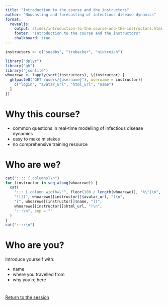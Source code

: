 ```yaml
---
title: "Introduction to the course and the instructors"
author: "Nowcasting and forecasting of infectious disease dynamics"
format:
  revealjs:
    output: slides/introduction-to-the-course-and-the-instructors.html
    footer: "Introduction to the course and the instructors"
    chalkboard: true
---
```


```r
instructors <- c("seabbs", "trobacker", "nickreich")
```

```r
library("dplyr")
library("gh")
library("jsonlite")
whoarewe <- lapply(sort(instructors), \(instructor) {
  gh(paste0("GET /users/{username}"), username = instructor)[
    c("login", "avatar_url", "html_url", "name")
  ]
})
```

# Why this course?

::: {.incremental}
- common questions in real-time modelling of infectious disease dynamics
- easy to make mistakes
- no comprehensive training resource
:::

# Who are we?

```r
cat(":::: {.columns}\n")
for (instructor in seq_along(whoarewe)) {
  cat(
    "::: {.column width=\"", floor(100 / length(whoarewe)), "%\"}\n",
    "![](", whoarewe[[instructor]]$avatar_url, ")\n",
    "[", whoarewe[[instructor]]$name, "](",
    whoarewe[[instructor]]$html_url, ")\n",
    ":::\n", sep = ""
  )
}
cat("::::\n")
```

# Who are you?

Introduce yourself with:

- name
- where you travelled from
- why you're here

#

[Return to the session](../introduction-and-course-overview)
